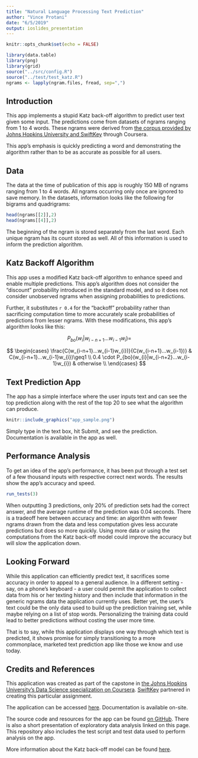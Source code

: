 ```yaml
---
title: "Natural Language Processing Text Prediction"
author: "Vince Protani"
date: "6/5/2019"
output: ioslides_presentation
---
```


```r
knitr::opts_chunk$set(echo = FALSE)
```

```r
library(data.table)
library(png)
library(grid)
source("../src/config.R")
source("../test/test_katz.R")
ngrams <- lapply(ngram.files, fread, sep=",")
```

## Introduction

This app implements a stupid Katz back-off algorithm to predict user text given some input. The predictions come from datasets of ngrams ranging from 1 to 4 words. These ngrams were derived from [the corpus provided by Johns Hopkins University and SwiftKey](https://d396qusza40orc.cloudfront.net/dsscapstone/dataset/Coursera-SwiftKey.zip) through Coursera.

This app's emphasis is quickly predicting a word and demonstrating the algorithm rather than to be as accurate as possible for all users.

## Data

The data at the time of publication of this app is roughly 150 MB of ngrams ranging from 1 to 4 words. All ngrams occurring only once are ignored to save memory. In the datasets, information looks like the following for bigrams and quadrigrams:

```r
head(ngrams[[2]],2)
head(ngrams[[4]],2)
```

The beginning of the ngram is stored separately from the last word. Each unique ngram has its count stored as well. All of this information is used to inform the prediction algorithm.

## Katz Backoff Algorithm

This app uses a modified Katz back-off algorithm to enhance speed and enable multiple predictions. This app's algorithm does not consider the "discount" probability introduced in the standard model, and so it does not consider unobserved ngrams when assigning probabilities to predictions.

Further, it substitutes `r 0.4` for the "backoff" probability rather than sacrificing computation time to more accurately scale probabilities of predictions from lesser ngrams. With these modifications, this app's algorithm looks like this:

$$
P_{bo}(w_{i}|w_{i-n+1}...w_{i-1}w_{i}) = 
$$

$$
\begin{cases}
\frac{C(w_{i-n+1}...w_{i-1}w_{i})}{C(w_{i-n+1}...w_{i-1})} & C(w_{i-n+1}...w_{i-1}w_{i})\geq1 \\
0.4 \cdot P_{bo}(w_{i}|w_{i-n+2}...w_{i-1}w_{i}) & otherwise \\
\end{cases}
$$

## Text Prediction App

The app has a simple interface where the user inputs text and can see the top prediction along with the rest of the top 20 to see what the algorithm can produce.

```r
knitr::include_graphics("app_sample.png")
```

Simply type in the text box, hit Submit, and see the prediction. Documentation is available in the app as well.

## Performance Analysis

To get an idea of the app's performance, it has been put through a test set of a few thousand inputs with respective correct next words. The results show the app's accuracy and speed.

```r
run_tests(3)
```

When outputting 3 predictions, only 20% of prediction sets had the correct answer, and the average runtime of the prediction was 0.04 seconds. There is a tradeoff here between accuracy and time: an algorithm with fewer ngrams drawn from the data and less computation gives less accurate predictions but does so more quickly. Using more data or using the computations from the Katz back-off model could improve the accuracy but will slow the application down.

## Looking Forward

While this application can efficiently predict text, it sacrifices some accuracy in order to appeal to a general audience. In a different setting - say, on a phone's keyboard - a user could permit the application to collect data from his or her texting history and then include that information in the generic ngrams data the application currently uses. Better yet, the user's text could be the only data used to build up the prediction training set, while maybe relying on a list of stop words. Personalizing the training data could lead to better predictions without costing the user more time.

That is to say, while this application displays one way through which text is predicted, it shows promise for simply transitioning to a more commonplace, marketed text prediction app like those we know and use today. 

## Credits and References

This application was created as part of the capstone in [the Johns Hopkins University's Data Science specialization on Coursera](https://www.coursera.org/specializations/jhu-data-science). [SwiftKey](https://twitter.com/swiftkey?lang=en) partnered in creating this particular assignment.

The application can be accessed [here](). Documentation is available on-site.

The source code and resources for the app can be found [on GitHub](https://github.com/vmprotani/natural_language_processor). There is also a short presentation of exploratory data analysis linked on this page. This repository also includes the test script and test data used to perform analysis on the app.

More information about the Katz back-off model can be found [here](https://en.wikipedia.org/wiki/Katz%27s_back-off_model).